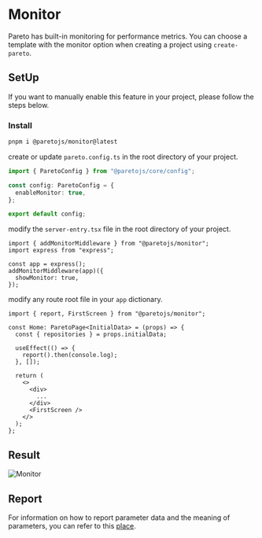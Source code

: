 # Monitor

Pareto has built-in monitoring for performance metrics. You can choose a template with the monitor option when creating a project using `create-pareto`.

## SetUp

If you want to manually enable this feature in your project, please follow the steps below.

### Install

```bash
pnpm i @paretojs/monitor@latest
```

create or update `pareto.config.ts` in the root directory of your project.

```ts
import { ParetoConfig } from "@paretojs/core/config";

const config: ParetoConfig = {
  enableMonitor: true,
};

export default config;
```

modify the `server-entry.tsx` file in the root directory of your project.

```tsx
import { addMonitorMiddleware } from "@paretojs/monitor";
import express from "express";

const app = express();
addMonitorMiddleware(app)({
  showMonitor: true,
});
```

modify any route root file in your `app` dictionary.

```tsx
import { report, FirstScreen } from "@paretojs/monitor";

const Home: ParetoPage<InitialData> = (props) => {
  const { repositories } = props.initialData;

  useEffect(() => {
    report().then(console.log);
  }, []);

  return (
    <>
      <div>
        ...
      </div>
      <FirstScreen />
    </>
  );
};
```

## Result

![Monitor](/monitor.png)

## Report

For information on how to report parameter data and the meaning of parameters, you can refer to this [place](https://github.com/childrentime/pareto/blob/main/packages/monitor/README.md).